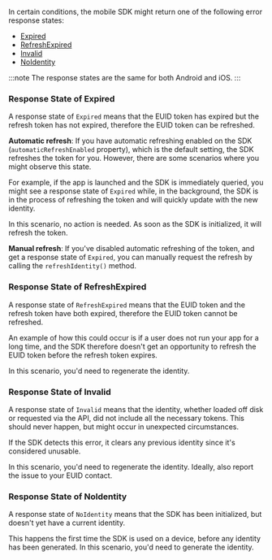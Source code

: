 <!-- Used by: guides/integration-mobile-client-side.md | guides/integration-mobile-client-server.md -->

In certain conditions, the mobile SDK might return one of the following error response states:

- [Expired](#response-state-of-expired)
- [RefreshExpired](#response-state-of-refreshexpired)
- [Invalid](#response-state-of-expired)
- [NoIdentity](#response-state-of-expired)

:::note
The response states are the same for both Android and iOS.
:::

### Response State of Expired

A response state of `Expired` means that the EUID token has expired but the refresh token has not expired, therefore the EUID token can be refreshed.

**Automatic refresh**: If you have automatic refreshing enabled on the SDK (`automaticRefreshEnabled` property), which is the default setting, the SDK refreshes the token for you. However, there are some scenarios where you might observe this state.

For example, if the app is launched and the SDK is immediately queried, you might see a response state of `Expired` while, in the background, the SDK is in the process of refreshing the token and will quickly update with the new identity.

  In this scenario, no action is needed. As soon as the SDK is initialized, it will refresh the token.

**Manual refresh**: If you've disabled automatic refreshing of the token, and get a response state of `Expired`, you can manually request the refresh by calling the `refreshIdentity()` method.

### Response State of RefreshExpired

A response state of `RefreshExpired` means that the EUID token and the refresh token have both expired, therefore the EUID token cannot be refreshed.

An example of how this could occur is if a user does not run your app for a long time, and the SDK therefore doesn't get an opportunity to refresh the EUID token before the refresh token expires.

In this scenario, you'd need to regenerate the identity.

### Response State of Invalid

A response state of `Invalid` means that the identity, whether loaded off disk or requested via the API, did not include all the necessary tokens. This should never happen, but might occur in unexpected circumstances.

If the SDK detects this error, it clears any previous identity since it's considered unusable.

In this scenario, you'd need to regenerate the identity. Ideally, also report the issue to your EUID contact.

### Response State of NoIdentity

A response state of `NoIdentity` means that the SDK has been initialized, but doesn't yet have a current identity.

This happens the first time the SDK is used on a device, before any identity has been generated. In this scenario, you'd need to generate the identity.